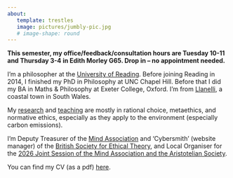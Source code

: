 ```yaml
---
about:
   template: trestles
   image: pictures/jumbly-pic.jpg
   # image-shape: round
---
```


**This semester, my office/feedback/consultation hours are Tuesday
10-11 and Thursday 3-4 in Edith Morley G65. Drop in -- no appointment
needed.**

I'm a philosopher at the [University of
Reading](https://www.reading.ac.uk/philosophy/). Before joining
Reading in 2014, I finished my PhD in Philosophy at UNC Chapel
Hill. Before that I did my BA in Maths & Philosophy at Exeter College,
Oxford. I'm from [Llanelli](https://en.wikipedia.org/wiki/Llanelli), a
coastal town in South Wales.

<!--Upcoming presentations:-->

My [research](research.html) and [teaching](./teaching) are mostly in
rational choice, metaethics, and normative ethics, especially as they
apply to the environment (especially carbon emissions).

I'm Deputy Treasurer of the [Mind
Association](https://mindassociation.org/) and 'Cybersmith' (website
manager) of the [British Society for Ethical
Theory](https://www.bset.org.uk/), and Local Organiser for the [2026 Joint
Session of the Mind Association and the Aristotelian
Society](https://sites.google.com/view/2026-joint-session/).

You can find my CV (as a pdf) [here](PDFs/cv.pdf).
